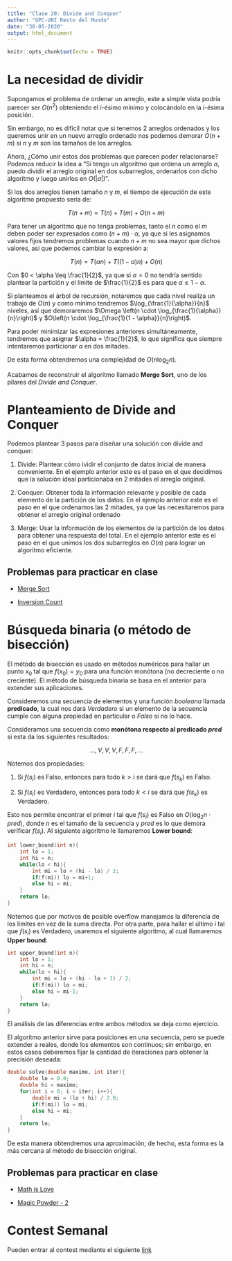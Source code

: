 ---
title: "Clase 20: Divide and Conquer"
author: "GPC-UNI Resto del Mundo"
date: "30-05-2020"
output: html_document
---

```{r setup, include=FALSE}
knitr::opts_chunk$set(echo = TRUE)
```

# La necesidad de dividir

Supongamos el problema de ordenar un arreglo, este a simple vista podría parecer ser $O(n^{2})$ obteniendo el $i$-ésimo mínimo y colocándolo en la $i$-ésima posición.

Sin embargo, no es difícil notar que si tenemos 2 arreglos ordenados y los queremos unir en un nuevo arreglo ordenado nos podemos demorar $O(n + m)$ si $n$ y $m$ son los tamaños de los arreglos.

Ahora, ¿Cómo unir estos dos problemas que parecen poder relacionarse? Podemos reducir la idea a "Si tengo un algoritmo que ordena un arreglo $a$, puedo dividir el arreglo original en dos subarreglos, ordenarlos con dicho algoritmo y luego unirlos en $O(|a|)$".

Si los dos arreglos tienen tamaño $n$ y $m$, el tiempo de ejecución de este algoritmo propuesto sería de:

$$ T(n + m) = T(n) + T(m) + O(n + m) $$

Para tener un algoritmo que no tenga problemas, tanto el $n$ como el $m$ deben poder ser expresados como $(n + m) \cdot \alpha$, ya que si les asignamos valores fijos tendremos problemas cuando $n + m$ no sea mayor que dichos valores, así que podemos cambiar la expresión a:

$$ T(n) = T(\alpha n) + T((1 - \alpha) n) + O(n) $$

Con $0 < \alpha \leq \frac{1}{2}$, ya que si $\alpha = 0$ no tendría sentido plantear la partición y el límite de $\frac{1}{2}$ es para que $\alpha \leq 1 - \alpha$.

Si planteamos el árbol de recursión, notaremos que cada nivel realiza un trabajo de $O(n)$ y como mínimo tendremos $\log_{\frac{1}{\alpha}}{n}$ niveles, así que demoraremos $\Omega \left(n \cdot \log_{\frac{1}{\alpha}}{n}\right)$ y $O\left(n \cdot \log_{\frac{1}{1 - \alpha}}{n}\right)$.

Para poder minimizar las expresiones anteriores simultáneamente, tendremos que asignar $\alpha = \frac{1}{2}$, lo que significa que siempre intentaremos particionar $a$ en dos mitades.

De esta forma obtendremos una complejidad de $O(n\log_{2}{n})$.

Acabamos de reconstruir el algoritmo llamado **Merge Sort**, uno de los pilares del *Divide and Conquer*.

# Planteamiento de Divide and Conquer

Podemos plantear 3 pasos para diseñar una solución con divide and conquer:

1. Divide: Plantear cómo ividir el conjunto de datos inicial de manera conveniente.
   En el ejemplo anterior este es el paso en el que decidimos que la solución ideal particionaba en $2$ mitades el arreglo original.

2. Conquer: Obtener toda la información relevante y posible de cada elemento de la partición de los datos.
   En el ejemplo anterior este es el paso en el que ordenamos las $2$ mitades, ya que las necesitaremos para obtener el arreglo original ordenado

3. Merge: Usar la información de los elementos de la partición de los datos para obtener una respuesta del total.
   En el ejemplo anterior este es el paso en el que unimos los dos subarreglos en $O(n)$ para lograr un algoritmo eficiente.

## Problemas para practicar en clase

- [Merge Sort](https://www.codechef.com/problems/MRGSRT)

- [Inversion Count](https://www.spoj.com/problems/INVCNT/)

# Búsqueda binaria (o método de bisección)

El método de bisección es usado en métodos numéricos para hallar un punto $x_{0}$ tal que $f(x_{0}) = y_{0}$ para una función monótona (no decreciente o no creciente). El método de búsqueda binaria se basa en el anterior para extender sus aplicaciones.

Consideremos una secuencia de elementos y una función *booleana* llamada **predicado**, la cual nos dará *Verdadero* si un elemento de la secuencia cumple con alguna propiedad en particular o *Falso* si no lo hace.

Consideramos una secuencia como **monótona respecto al predicado $pred$** si esta da los siguientes resultados:

$$ \ldots, V, V, V, F, F, F, \ldots $$

Notemos dos propiedades:

1. Si $f(s_{i})$ es Falso, entonces para todo $k > i$ se dará que $f(s_{k})$ es Falso.

2. Si $f(s_{i})$ es Verdadero, entonces para todo $k < i$ se dará que $f(s_{k})$ es Verdadero.

Esto nos permite encontrar el primer $i$ tal que $f(s_{i})$ es Falso en $O(\log_{2}{n} \cdot pred)$, donde $n$ es el tamaño de la secuencia y $pred$ es lo que demora verificar $f(s_{i})$. Al siguiente algoritmo le llamaremos **Lower bound**:

```C++
int lower_bound(int n){
	int lo = 1;
	int hi = n;
	while(lo < hi){
		int mi = lo + (hi - lo) / 2;
		if(f(mi)) lo = mi+1;
		else hi = mi;
	}
	return lo;
}
```

Notemos que por motivos de posible overflow manejamos la diferencia de los límites en vez de la suma directa. Por otra parte, para hallar el último $i$ tal que $f(s_{i})$ es Verdadero, usaremos el siguiente algoritmo, al cual llamaremos **Upper bound**:

```C++
int upper_bound(int n){
	int lo = 1;
	int hi = n;
	while(lo < hi){
		int mi = lo + (hi - lo + 1) / 2;
		if(f(mi)) lo = mi;
		else hi = mi-1;
	}
	return lo;
}
```

El análisis de las diferencias entre ambos métodos se deja como ejercicio.

El algoritmo anterior sirve para posiciones en una secuencia, pero se puede extender a reales, donde los elementos son continuos; sin embargo, en estos casos deberemos fijar la cantidad de iteraciones para obtener la precisión deseada:

```C++
double solve(double maximo, int iter){
	double lo = 0.0;
	double hi = maximo;
	for(int i = 0; i < iter; i++){
		double mi = (lo + hi) / 2.0;
		if(f(mi)) lo = mi;
		else hi = mi;
	}
	return lo;
}
```

De esta manera obtendremos una aproximación; de hecho, esta forma es la más cercana al método de bisección original.

## Problemas para practicar en clase

- [Math is Love](https://www.spoj.com/problems/MATHLOVE/)

- [Magic Powder - 2](https://codeforces.com/problemset/problem/670/D2)

# Contest Semanal

Pueden entrar al contest mediante el siguiente [link](https://vjudge.net/contest/376191)
